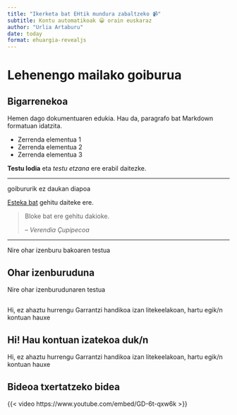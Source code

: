 ```yaml
---
title: "Ikerketa bat EHtik mundura zabaltzeko 📹"
subtitle: Kontu automatikoak 😀 orain euskaraz 
author: "Urlia Artaburu"
date: today
format: ehuargia-revealjs
---
```


# Lehenengo mailako goiburua

## Bigarrenekoa

Hemen dago dokumentuaren edukia. Hau da, paragrafo bat Markdown formatuan idatzita.

- Zerrenda elementua 1
- Zerrenda elementua 2
- Zerrenda elementua 3

**Testu lodia** eta *testu etzana* ere erabil daitezke.

--- 

goibururik ez daukan diapoa

[Esteka bat](https://www.example.com) gehitu daiteke ere.

> Bloke bat ere gehitu dakioke.
>
> -- *Verendia Çupipecoa*

---

::: {.callout-note}
Nire ohar izenburu bakoaren testua
:::

::: {.callout-note}
## Ohar izenburuduna
Nire ohar izenburudunaren testua
:::

##

::: {.callout-warning}
Hi, ez ahaztu hurrengu
Garrantzi handikoa izan litekeelakoan, hartu egik/n kontuan hauxe
:::

::: {.callout-warning}
## Hi! Hau kontuan izatekoa duk/n
Hi, ez ahaztu hurrengu
Garrantzi handikoa izan litekeelakoan, hartu egik/n kontuan hauxe
:::

## Bideoa txertatzeko bidea

{{< video https://www.youtube.com/embed/GD-6t-qxw6k >}}
